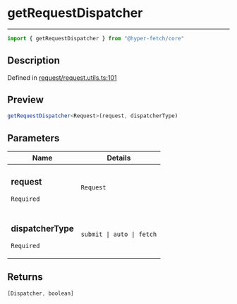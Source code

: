 

# getRequestDispatcher

<div class="api-docs__separator" data-reactroot="">

---

</div><div class="api-docs__import" data-reactroot="">

```ts
import { getRequestDispatcher } from "@hyper-fetch/core"
```

</div><div class="api-docs__section">

## Description

</div><div class="api-docs__description"><span class="api-docs__do-not-parse">



</span></div><p class="api-docs__definition">

Defined in [request/request.utils.ts:101](https://github.com/BetterTyped/hyper-fetch/blob/c3e2c45/packages/core/src/request/request.utils.ts#L101)

</p><div class="api-docs__section">

## Preview

</div><div class="api-docs__preview fn">

```ts
getRequestDispatcher<Request>(request, dispatcherType)
```

</div><div class="api-docs__section">

## Parameters

</div><div class="api-docs__parameters"><table><thead><tr><th>Name</th><th>Details</th></tr></thead><tbody><tr param-data="request"><td class="api-docs__param-name required">

### request 

`Required`

</td><td class="api-docs__param-type">

`Request`

</td></tr><tr param-data="dispatcherType"><td class="api-docs__param-name required">

### dispatcherType 

`Required`

</td><td class="api-docs__param-type">

`submit | auto | fetch`

</td></tr></tbody></table></div><div class="api-docs__section">

## Returns

</div><div class="api-docs__returns">

```ts
[Dispatcher, boolean]
```

</div>